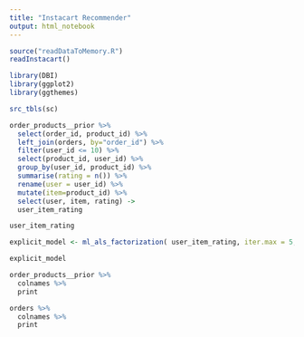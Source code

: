 ```yaml
---
title: "Instacart Recommender"
output: html_notebook
---
```


```r
source("readDataToMemory.R")
readInstacart()

library(DBI)
library(ggplot2)
library(ggthemes)

src_tbls(sc)
```

```r
order_products__prior %>%
  select(order_id, product_id) %>%
  left_join(orders, by="order_id") %>%
  filter(user_id <= 10) %>% 
  select(product_id, user_id) %>%
  group_by(user_id, product_id) %>%
  summarise(rating = n()) %>%
  rename(user = user_id) %>%
  mutate(item=product_id) %>%
  select(user, item, rating) ->
  user_item_rating
```


```r
user_item_rating
```


```r
explicit_model <- ml_als_factorization( user_item_rating, iter.max = 5, regularization.parameter = 0.01)
```

```r
explicit_model
```


```r
order_products__prior %>%
  colnames %>%
  print

orders %>%
  colnames %>%
  print
```

